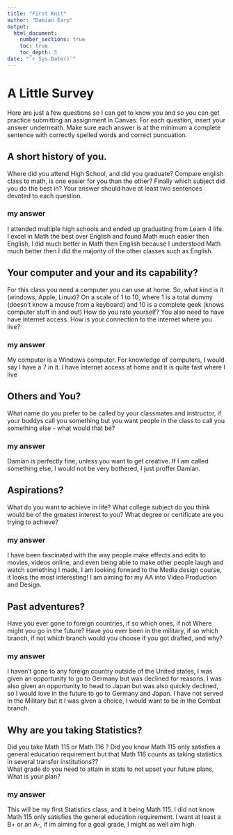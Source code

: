 ```yaml
---
title: "First Knit"
author: "Damian Earp"
output: 
  html_document:
    number_sections: true
    toc: true
    toc_depth: 5
date: "`r Sys.Date()`"   
---
```


# A Little Survey

Here are just a few questions so I can get to know you and so you can get practice submitting an assignment in Canvas.  For each question, insert your answer underneath. Make sure each answer is at the minimum a complete sentence with correctly spelled words and correct puncuation. 

## A short history of you.  
Where did you attend High School, and did you graduate? Compare english class to math, is one easier for you than the other? Finally which subject did you do the best in? Your answer should have at least two sentences devoted to each question.  
  
### my answer     
  I attended multiple high schools and ended up graduating from Learn 4 life. I excel in Math the best over English and found Math much easier then English, I did much better in Math then English because I understood Math much better then I did the majority of the other classes such as English.

     


## Your computer and your and its capability?  
 For this class  you need a computer you can use at home.  So, what kind is it (windows, Apple, Linux)?  On a scale of 1 to 10, where 1 is a total dummy (doesn't know a mouse from a keyboard) and 10 is a complete geek (knows computer stuff in and out) How do you rate yourself?  You also need to have have internet access. How is your connection to the internet where you live?

### my answer   
My computer is a Windows computer. For knowledge of computers, I would say I have a 7 in it. I have internet access at home and it is quite fast where I live

## Others and You?   
What name do you prefer to be called by your classmates and instructor, if your buddys call you something but you want people in the class to call you something else - what would that be? 

### my answer     
  Damian is perfectly fine, unless you want to get creative. If I am called something else, I would not be very bothered, I just proffer Damian.
   
 




## Aspirations?   
What do you want to achieve in life?  What college subject do you think would be of the greatest interest to you? What degree or certificate are you trying to achieve?

### my answer     
  I have been fascinated with the way people make effects and edits to movies, videos online, and even being able to make other people laugh and watch something I made. I am looking forward to the Media design course, it looks the most interesting! I am aiming for my AA into Video Production and Design. 
   
 




## Past adventures?  
Have you ever gone to foreign countries, if so which ones, if not Where might you go in the future?  Have you ever been in the military, if so which branch, if not which branch would you choose if you got drafted, and why?

### my answer     
  I haven't gone to any foreign country outside of the United states, I was given an opportunity to go to Germany but was declined for reasons, I was also given an opportunity to head to Japan but was also quickly declined, so I would love in the future to go to Germany and Japan. I have not served in the Military but it I was given a choice, I would want to be in the Combat branch.
   
  




## Why are you taking Statistics?  
Did you take Math 115 or Math 116 ?  Did you know Math 115 only satisfies a general education requirement but that Math 116 counts as taking statistics in several transfer institutions??  
What grade do you need to attain in stats to not upset your future plans, What is your plan?  
 

### my answer     
  This will be my first Statistics class, and it being Math 115. I did not know Math 115 only satisfies the general education requirement. I want at least a B+ or an A-, if im aiming for a goal grade, I might as well aim high.
   
 






  




